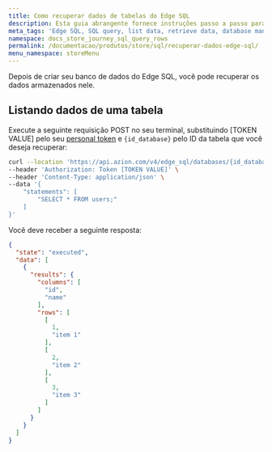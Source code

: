 ```yaml
---
title: Como recuperar dados de tabelas do Edge SQL
description: Esta guia abrangente fornece instruções passo a passo para listar e recuperar dados de bancos de dados do Edge SQL de forma eficiente, usando a API REST da Azion. 
meta_tags: 'Edge SQL, SQL query, list data, retrieve data, database management, Azion REST API, SQL tutorial, data retrieval, database optimization, querying tables'
namespace: docs_store_journey_sql_query_rows
permalink: /documentacao/produtos/store/sql/recuperar-dados-edge-sql/
menu_namespace: storeMenu
---
```



Depois de criar seu banco de dados do Edge SQL, você pode recuperar os dados armazenados nele.

<LinkButton link="/pt-br/documentacao/produtos/store/edge-sql/" label="Consulte a referência do Edge SQL" severity="secondary" />

## Listando dados de uma tabela

Execute a seguinte requisição POST no seu terminal, substituindo [TOKEN VALUE] pelo seu [personal token](/pt-br/documentacao/produtos/guias/personal-tokens/) e `{id_database}` pelo ID da tabela que você deseja recuperar:

```bash
curl --location 'https://api.azion.com/v4/edge_sql/databases/{id_database}/query' \
--header 'Authorization: Token [TOKEN VALUE]' \
--header 'Content-Type: application/json' \
--data '{
    "statements": [
        "SELECT * FROM users;"
    ]
}'
```

Você deve receber a seguinte resposta:

```json
{
  "state": "executed",
  "data": [
    {
      "results": {
        "columns": [
          "id",
          "name"
        ],
        "rows": [
          [
            1,
            "item 1"
          ],
          [
            2,
            "item 2"
          ],
          [
            3,
            "item 3"
          ]
        ]
      }
    }
  ]
}
```
